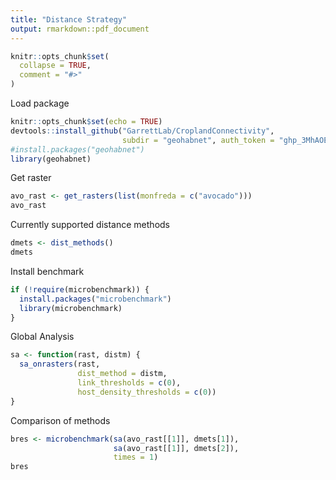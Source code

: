 ```yaml
---
title: "Distance Strategy"
output: rmarkdown::pdf_document
---
```


```r
knitr::opts_chunk$set(
  collapse = TRUE,
  comment = "#>"
)
```

Load package

```r
knitr::opts_chunk$set(echo = TRUE)
devtools::install_github("GarrettLab/CroplandConnectivity",
                         subdir = "geohabnet", auth_token = "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")
#install.packages("geohabnet")
library(geohabnet)

```

Get raster

```r
avo_rast <- get_rasters(list(monfreda = c("avocado")))
avo_rast
```

Currently supported distance methods

```r
dmets <- dist_methods()
dmets
```

Install benchmark

```r
if (!require(microbenchmark)) {
  install.packages("microbenchmark")
  library(microbenchmark)
}
```

Global Analysis

```r
sa <- function(rast, distm) {
  sa_onrasters(rast,
               dist_method = distm,
               link_thresholds = c(0),
               host_density_thresholds = c(0))
}
```

Comparison of methods

```r
bres <- microbenchmark(sa(avo_rast[[1]], dmets[1]),
                       sa(avo_rast[[1]], dmets[2]),
                       times = 1)
bres
```
